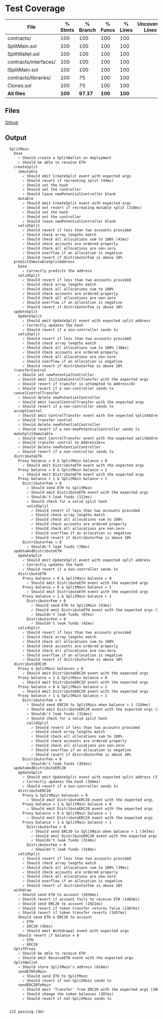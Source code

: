 # Test Coverage

| File                  | % Stmts | % Branch  | % Funcs | % Lines | Uncovered Lines |
| --------------------- | ------- | --------- | ------- | ------- | --------------- |
| contracts/            | 100     | 100       | 100     | 100     |                 |
|  SplitMain.sol        | 100     | 100       | 100     | 100     |                 |
|  SplitWallet.sol      | 100     | 100       | 100     | 100     |                 |
| contracts/interfaces/ | 100     | 100       | 100     | 100     |                 |
|  ISplitMain.sol       | 100     | 100       | 100     | 100     |                 |
| contracts/libraries/  | 100     | 75        | 100     | 100     |                 |
|  Clones.sol           | 100     | 75        | 100     | 100     |                 |
| **All files**         | **100** | **97.37** | **100** | **100** |                 |

## Files

[Github](https://github.com/0xSplits/splits-contracts/blob/main/test/SplitMain.ts)

## Output

```markdown
  SplitMain
    base
      ✓ Should create a SplitWallet on deployment
      ✓ Should be able to receive ETH
    createSplit
      immutable
        ✓ Should emit CreateSplit event with expected args
        ✓ Should revert if recreating split (44ms)
        ✓ Should set the hash
        ✓ Should set the controller
        ✓ Should leave newPotentialController blank
      mutable
        ✓ Should emit CreateSplit event with expected args
        ✓ Should not revert if recreating mutable split (310ms)
        ✓ Should set the hash
        ✓ Should set the controller
        ✓ Should leave newPotentialController blank
      validSplit
        ✓ Should revert if less than two accounts provided
        ✓ Should check array lengths match
        ✓ Should check all allocations sum to 100% (41ms)
        ✓ Should check accounts are ordered properly
        ✓ Should check all allocations are non-zero
        ✓ Should overflow if an allocation is negative
        ✓ Should revert if distributorFee is above 10%
    predictImmutableSplitAddress
      base
        ✓ Correctly predicts the address
      validSplit
        ✓ Should revert if less than two accounts provided
        ✓ Should check array lengths match
        ✓ Should check all allocations sum to 100%
        ✓ Should check accounts are ordered properly
        ✓ Should check all allocations are non-zero
        ✓ Should overflow if an allocation is negative
        ✓ Should revert if distributorFee is above 10%
    updateSplit
      UpdateSplit
        ✓ Should emit UpdateSplit event with expected split address
        ✓ Correctly updates the hash
        ✓ Should revert if a non-controller sends tx
      validSplit
        ✓ Should revert if less than two accounts provided
        ✓ Should check array lengths match
        ✓ Should check all allocations sum to 100% (38ms)
        ✓ Should check accounts are ordered properly
        ✓ Should check all allocations are non-zero
        ✓ Should overflow if an allocation is negative
        ✓ Should revert if distributorFee is above 10%
    transferControl
      ✓ Should set newPotentialController
      ✓ Should emit InitiateControlTransfer with the expected args
      ✓ Should revert if transfer is attempted to Address(0)
      ✓ Should revert if a non-controller sends tx
    cancelControlTransfer
      ✓ Should delete newPotentialController
      ✓ Should emit CancelControlTransfer with the expected args
      ✓ Should revert if a non-controller sends tx
    acceptControl
      ✓ Should emit ControlTransfer event with the expected splitAddress, previousController, and newController
      ✓ Should transfer control
      ✓ Should delete newPotentialController
      ✓ Should revert if a non-newPotentialController sends tx
    makeSplitImmutable
      ✓ Should emit ControlTransfer event with the expected splitAddress, previousController, and newController
      ✓ Should transfer control to AddressZero
      ✓ Should delete newPotentialController
      ✓ Should revert if a non-controller sends tx
    distributeETH
      Proxy balance = 0 & SplitMain balance = 0
        ✓ Should emit DistributeETH event with the expected args
      Proxy balance = 0 & SplitMain balance = 1
        ✓ Should emit DistributeETH event with the expected args
      Proxy balance > 1 & SplitMain balance > 1
        DistributorFee > 0
          ✓ Should send ETH to SplitMain
          ✓ Should emit DistributeETH event with the expected args
          ✓ Shouldn't leak funds (111ms)
          ✓ Should check for a valid split hash
          validSplit
            ✓ Should revert if less than two accounts provided
            ✓ Should check array lengths match
            ✓ Should check all allocations sum to 100%
            ✓ Should check accounts are ordered properly
            ✓ Should check all allocations are non-zero
            ✓ Should overflow if an allocation is negative
            ✓ Should revert if distributorFee is above 10%
        DistributorFee = 0
          ✓ Shouldn't leak funds (70ms)
    updateAndDistributeETH
      UpdateSplit
        ✓ Should emit UpdateSplit event with expected split address
        ✓ Correctly updates the hash
        ✓ Should revert if a non-controller sends tx
      distributeETH
        Proxy balance = 0 & SplitMain balance = 0
          ✓ Should emit DistributeETH event with the expected args
        Proxy balance = 0 & SplitMain balance = 1
          ✓ Should emit DistributeETH event with the expected args
        Proxy balance > 1 & SplitMain balance > 1
          DistributorFee > 0
            ✓ Should send ETH to SplitMain (43ms)
            ✓ Should emit DistributeETH event with the expected args (38ms)
            ✓ Shouldn't leak funds (87ms)
          DistributorFee = 0
            ✓ Shouldn't leak funds (42ms)
      validSplit
        ✓ Should revert if less than two accounts provided
        ✓ Should check array lengths match
        ✓ Should check all allocations sum to 100%
        ✓ Should check accounts are ordered properly
        ✓ Should check all allocations are non-zero
        ✓ Should overflow if an allocation is negative
        ✓ Should revert if distributorFee is above 10%
    distributeERC20
      Proxy & SplitMain balances = 0
        ✓ Should emit DistributeERC20 event with the expected args
      Proxy balance = 1 & SplitMain balance = 0
        ✓ Should emit DistributeERC20 event with the expected args
      Proxy balance = 0 & SplitMain balance = 1
        ✓ Should emit DistributeERC20 event with the expected args
      Proxy balance > 1 & SplitMain balance > 1
        DistributorFee > 0
          ✓ Should send ERC20 to SplitMain when balance > 1 (334ms)
          ✓ Should emit DistributeERC20 event with the expected args (321ms)
          ✓ Shouldn't leak funds (314ms)
          ✓ Should check for a valid split hash
          validSplit
            ✓ Should revert if less than two accounts provided
            ✓ Should check array lengths match
            ✓ Should check all allocations sum to 100%
            ✓ Should check accounts are ordered properly
            ✓ Should check all allocations are non-zero
            ✓ Should overflow if an allocation is negative
            ✓ Should revert if distributorFee is above 10%
        DistributorFee = 0
          ✓ Shouldn't leak funds (391ms)
    updateAndDistributeERC20
      UpdateSplit
        ✓ Should emit UpdateSplit event with expected split address (315ms)
        ✓ Correctly updates the hash (356ms)
        ✓ Should revert if a non-controller sends tx
      distributeERC20
        Proxy & SplitMain balances = 0
          ✓ Should emit DistributeERC20 event with the expected args
        Proxy balance = 1 & SplitMain balance = 0
          ✓ Should emit DistributeERC20 event with the expected args
        Proxy balance = 0 & SplitMain balance = 1
          ✓ Should emit DistributeERC20 event with the expected args
        Proxy balance > 1 & SplitMain balance > 1
          DistributorFee > 0
            ✓ Should send ERC20 to SplitMain when balance > 1 (347ms)
            ✓ Should emit DistributeERC20 event with the expected args (323ms)
            ✓ Shouldn't leak funds (324ms)
          DistributorFee = 0
            ✓ Shouldn't leak funds (310ms)
      validSplit
        ✓ Should revert if less than two accounts provided
        ✓ Should check array lengths match
        ✓ Should check all allocations sum to 100% (39ms)
        ✓ Should check accounts are ordered properly
        ✓ Should check all allocations are non-zero
        ✓ Should overflow if an allocation is negative
        ✓ Should revert if distributorFee is above 10%
    withdraw
      ✓ Should send ETH to account (1036ms)
      ✓ Should revert if account fails to receive ETH (1483ms)
      ✓ Should send ERC20 to account (1921ms)
      ✓ Should revert if token transfer returns false (1387ms)
      ✓ Should revert if token transfer reverts (1457ms)
      Should send ETH & ERC20 to account
        ✓ ETH
        ✓ ERC20 (45ms)
        ✓ Should emit Withdrawal event with expected args
      Should revert if balance = 0
        ✓ ETH
        ✓ ERC20
    SplitProxy
      ✓ Should be able to receive ETH
      ✓ Should emit ReceiveETH event with the expected args
    SplitWallet
      ✓ Should store SplitMain's address (814ms)
      sendETHToMain
        ✓ Should send ETH to SplitMain
        ✓ Should revert if not-SplitMain sends tx
      sendERC20ToMain
        ✓ Should emit 'Transfer' from ERC20 with the expected args (380ms)
        ✓ Should change the token balances (307ms)
        ✓ Should revert if not-SplitMain sends tx


  132 passing (3m)
```
